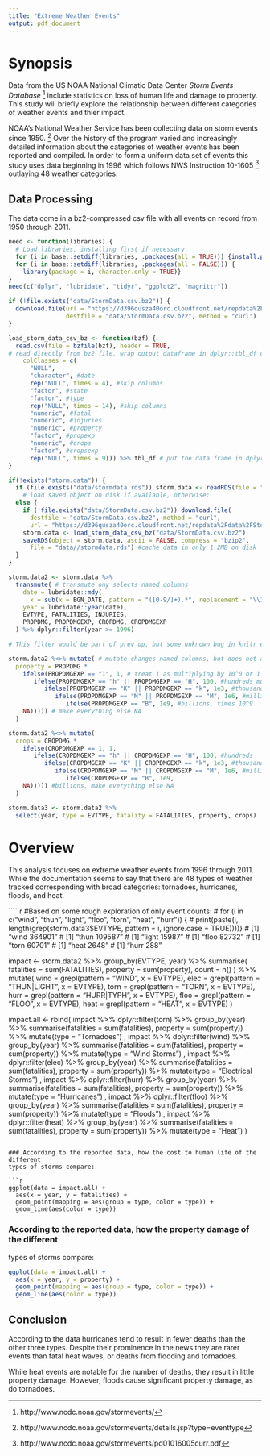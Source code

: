 ```yaml
---
title: "Extreme Weather Events"
output: pdf_document
---
```


# Synopsis

Data from the US NOAA National Climatic Data Center 
*Storm Events Database* ^[http://www.ncdc.noaa.gov/stormevents/] include statistics 
on loss of human life and damage to property. This study will briefly explore the 
relationship between different categories of weather events and thier impact.

NOAA's National Weather Service has been collecting data on storm events since 1950.
^[http://www.ncdc.noaa.gov/stormevents/details.jsp?type=eventtype]
Over the history of the program varied and increasingly detailed information about the 
categories of weather events has been reported and compiled. In order to form a uniform 
data set of events this study uses data beginning in 1996 which follows NWS Instruction
10-1605 ^[http://www.ncdc.noaa.gov/stormevents/pd01016005curr.pdf] outlaying 48 weather
categories.

## Data Processing

The data come in a bz2-compressed csv file with all events on record from 1950 through
2011.

```r
need <- function(libraries) {
  # Load libraries, installing first if necessary
  for (i in base::setdiff(libraries, .packages(all = TRUE))) {install.packages(i)} 
  for (i in base::setdiff(libraries, .packages(all = FALSE))) {
    library(package = i, character.only = TRUE)} 
}
need(c("dplyr", "lubridate", "tidyr", "ggplot2", "magrittr"))
```

```r
if (!file.exists("data/StormData.csv.bz2")) {
  download.file(url = "https://d396qusza40orc.cloudfront.net/repdata%2Fdata%2FStormData.csv.bz2", 
                destfile = "data/StormData.csv.bz2", method = "curl")
}

load_storm_data_csv_bz <- function(bzf) {
  read.csv(file = bzfile(bzf), header = TRUE, 
# read directly from bz2 file, wrap output dataframe in dplyr::tbl_df class                  
    colClasses = c(
      "NULL", 
      "character", #date
      rep("NULL", times = 4), #skip columns
      "factor", #state
      "factor", #type
      rep("NULL", times = 14), #skip columns
      "numeric", #fatal
      "numeric", #injuries
      "numeric", #property
      "factor", #propexp
      "numeric", #crops
      "factor", #cropsexp
      rep("NULL", times = 9))) %>% tbl_df # put the data frame in dplyr df object
}

if(!exists("storm.data")) {
  if (file.exists("data/stormdata.rds")) storm.data <- readRDS(file = "data//stormdata.rds") 
    # load saved object on disk if available, otherwise:
  else {
    if (!file.exists("data/StormData.csv.bz2")) download.file(
      destfile = "data/StormData.csv.bz2", method = "curl",
      url = "https://d396qusza40orc.cloudfront.net/repdata%2Fdata%2FStormData.csv.bz2")
    storm.data <- load_storm_data_csv_bz("data/StormData.csv.bz2")
    saveRDS(object = storm.data, ascii = FALSE, compress = "bzip2", 
      file = "data//stormdata.rds") #cache data in only 1.2MB on disk
  }
}
```

```r
storm.data2 <- storm.data %>% 
  transmute( # transmute ony selects named columns
    date = lubridate::mdy(
      x = sub(x = BGN_DATE, pattern = "([0-9/]+).*", replacement = "\\1")),
    year = lubridate::year(date),
    EVTYPE, FATALITIES, INJURIES, 
    PROPDMG, PROPDMGEXP, CROPDMG, CROPDMGEXP
  ) %>% dplyr::filter(year >= 1996)

# This filter would be part of prev op, but some unknown bug in knitr environment stops it from working

storm.data2 %<>% mutate( # mutate changes named columns, but does not affect the rest
  property = PROPDMG * 
    ifelse(PROPDMGEXP == "1", 1, # treat 1 as multiplying by 10^0 or 1
       ifelse(PROPDMGEXP == "h" || PROPDMGEXP == "H", 100, #hundreds mult by 10^2
          ifelse(PROPDMGEXP == "K" || PROPDMGEXP == "k", 1e3, #thousands, times 10^3
             ifelse(PROPDMGEXP == "M" || PROPDMGEXP == "M", 1e6, #millions, times 10^6
                ifelse(PROPDMGEXP == "B", 1e9, #billions, times 10^9
    NA))))) # make everything else NA
  )

storm.data2 %<>% mutate(
  crops = CROPDMG * 
    ifelse(CROPDMGEXP == 1, 1,
       ifelse(CROPDMGEXP == "h" || CROPDMGEXP == "H", 100, #hundreds
          ifelse(CROPDMGEXP == "K" || CROPDMGEXP == "k", 1e3, #thousands
             ifelse(CROPDMGEXP == "M" || CROPDMGEXP == "M", 1e6, #millions
                ifelse(CROPDMGEXP == "B", 1e9, 
    NA))))) #billions, make everything else NA
  )

storm.data3 <- storm.data2 %>% 
  select(year, type = EVTYPE, fatality = FATALITIES, property, crops)
```

# Overview

This analysis focuses on extreme weather events from 1996 through 2011. While the 
documentation seems to say that there are 48 types of weather tracked
corresponding with broad categories: tornadoes, hurricanes, floods, and heat.


```` r
#Based on some rough exploration of only event counts:
# for (i in c("wind", "thun", "light", "floo", "torn", "heat", "hurr")) {
#   print(paste(i, length(grep(storm.data3$EVTYPE, pattern = i, ignore.case = TRUE))))}
# [1] "wind 364901"
# [1] "thun 109587"
# [1] "light 15987"
# [1] "floo 82732"
# [1] "torn 60701"
# [1] "heat 2648"
# [1] "hurr 288"

impact <- storm.data2 %>%
  group_by(EVTYPE, year) %>%
  summarise(
    fatalities = sum(FATALITIES), 
    property = sum(property), 
    count = n()
    ) %>%
  mutate(
    wind = grepl(pattern = "WIND", x = EVTYPE),
    elec = grepl(pattern = "THUN|LIGHT", x = EVTYPE),
    torn = grepl(pattern = "TORN", x = EVTYPE),
    hurr = grepl(pattern = "HURR|TYPH", x = EVTYPE),
    floo = grepl(pattern = "FLOO", x = EVTYPE),
    heat = grepl(pattern = "HEAT", x = EVTYPE)
)

impact.all <- rbind(
  impact %>%
    dplyr::filter(torn) %>%
    group_by(year) %>%
    summarise(fatalities = sum(fatalities), 
              property = sum(property)) %>%
    mutate(type = "Tornadoes")
  ,
  impact %>%
    dplyr::filter(wind) %>%
    group_by(year) %>%
    summarise(fatalities = sum(fatalities), 
              property = sum(property)) %>%
    mutate(type = "Wind Storms")
  ,
  impact %>%
    dplyr::filter(elec) %>%
    group_by(year) %>%
    summarise(fatalities = sum(fatalities), 
              property = sum(property)) %>%
    mutate(type = "Electrical Storms")
  ,
  impact %>%
    dplyr::filter(hurr) %>%
    group_by(year) %>%
    summarise(fatalities = sum(fatalities), 
              property = sum(property)) %>%
    mutate(type = "Hurricanes")
  ,
  impact %>%
    dplyr::filter(floo) %>%
    group_by(year) %>%
    summarise(fatalities = sum(fatalities), 
              property = sum(property)) %>%
    mutate(type = "Floods")
  ,
  impact %>%
    dplyr::filter(heat) %>%
    group_by(year) %>%
    summarise(fatalities = sum(fatalities), 
              property = sum(property)) %>%
    mutate(type = "Heat")
  )
```

### According to the reported data, how the cost to human life of the different 
types of storms compare:

```r
ggplot(data = impact.all) + 
  aes(x = year, y = fatalities) + 
  geom_point(mapping = aes(group = type, color = type)) + 
  geom_line(aes(color = type))
```

### According to the reported data, how the property damage of the different 
types of storms compare:

```r
ggplot(data = impact.all) + 
  aes(x = year, y = property) + 
  geom_point(mapping = aes(group = type, color = type)) + 
  geom_line(aes(color = type))
```

## Conclusion

According to the data hurricanes tend to result in fewer deaths than the other
three types. Despite their prominence in the news they are rarer events than
fatal heat waves, or deaths from flooding and tornadoes.

While heat events are notable for the number of deaths, they result in little 
property damage. However, floods cause significant property damage, as do tornadoes.